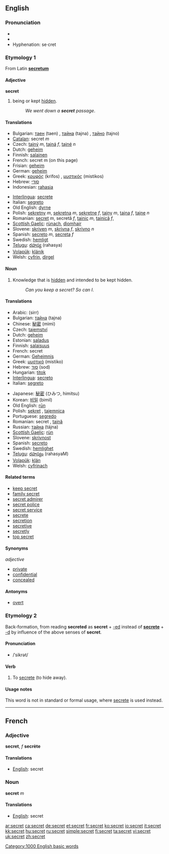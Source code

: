 ==English==

{{rank|March|whatever|reach|670|secret|showed|ancient|parts}}

===Pronunciation===
*{{IPA|/ˈsiːkɹət/}}
*{{audio|en-us-secret.ogg|Audio (US)}}
*Hyphenation: se·cret

===Etymology 1===
From Latin '''[[secretum]]'''

====Adjective====
'''secret'''

#being or kept [[hidden]].
#:''We went down a '''secret''' passage''.

====Translations====
{{top}}
*Bulgarian: [[таен]] (taen) {{m}}, [[тайна]] (tajna) {{f}}, [[тайно]] (tajno) {{n}}
*[[Catalan]]: secret ''m''
*Czech: [[tajný]] ''m'', [[tajná]] ''f'', [[tajné]] ''n''
*Dutch: [[geheim]]
*Finnish: [[salainen]]
*French: secret m (on this page)
*Frisian: [[geheim]]
*German: [[geheim]]
*Greek: [[κρυφός]] (krifos) {{m}}, [[μυστικός]] (mistikos) {{m}}
*Hebrew: [[סודי]]
*Indonesian: [[rahasia]]
{{mid}}
*[[Interlingua]]: [[secrete]]
*Italian: [[segreto]]
*Old English: [[dyrne]]
*Polish: [[sekretny]] ''m'', [[sekretna]] ''m'', [[sekretne]] ''f'', [[tajny]] ''m'', [[tajna]] ''f'', [[tajne]] ''n''
*Romanian: [[secret]] ''m'', secretă ''f'', [[tainic]] ''m'', [[tainică]] ''f'', 
*[[Scottish Gaelic]]: [[rùnach]], [[dìomhair]]
*Slovene: [[skriven]] ''m'', [[skrivna]] ''f'', [[skrivno]] ''n''
*Spanish: [[secreto]] ''m'', [[secreta]] ''f''
*Swedish: [[hemligt]]
*[[Telugu]]: [[రహస్య]] (rahasya)
*[[Volapük]]: [[klänik]]
*Welsh: [[cyfrin]], [[dirgel]]
{{bottom}}

====Noun====
{{en-noun}}

# Knowledge that is [[hidden]] and intended to be kept hidden.
#:''Can you keep a secret? So can I''.

====Translations====
{{top}}
*Arabic: {{ARchar|[[سر]]}} (sirr) {{m}}
*Bulgarian: [[тайна]] (tajna) {{f}}
*Chinese: [[秘密]] (mìmì)
*Czech: [[tajemství]] {{n}}
*Dutch: [[geheim]] {{n}}
*Estonian: [[saladus]]
*Finnish: [[salaisuus]]
*French: secret {{m}}
*German: [[Geheimnis]] {{n}}
*Greek: [[μυστικό]] (mistiko) {{n}}
*Hebrew: [[סוד]] (sod) {{m}}
*Hungarian: [[titok]]
*[[Interlingua]]: [[secreto]]
*Italian: [[segreto]] {{m}}
{{mid}}
*Japanese: [[秘密]] (ひみつ, himitsu)
*Korean: [[비밀]] (bimil)
*Old English: [[run|rūn]]
*Polish: [[sekret]] {{m}}, [[tajemnica]] {{f}}
*Portuguese: [[segredo]] {{m}}
*Romanian: secret {{n}}, [[taină]] {{f}}
*Russian: [[тайна]] (tájna) {{f}}
*[[Scottish Gaelic]]: [[rùn]] {{m}}
*Slovene: [[skrivnost]] {{f}}
*Spanish: [[secreto]] {{m}}
*Swedish: [[hemlighet]] {{c}}
*[[Telugu]]: [[రహస్యం]] (rahasyaM)
*[[Volapük]]: [[klän]]
*Welsh: [[cyfrinach]]
{{bottom}}

====Related terms====
*[[keep secret]]
*[[family secret]]
*[[secret admirer]]
*[[secret police]]
*[[secret service]]
*[[secrete]]
*[[secretion]]
*[[secretive]]
*[[secretly]]
*[[top secret]]

====Synonyms====
''adjective''
*[[private]]
*[[confidential]]
*[[concealed]]

====Antonyms====
*[[overt]]

===Etymology 2===
Back-formation, from reading '''secreted''' as '''secret''' + [[-ed]] instead of '''[[secrete]]''' + [[-d]] by influence of the above senses of '''secret'''.

====Pronunciation====
* /ˈsikrət/

====Verb====
{{en-verb}}
# To [[secrete]] (to hide away).

====Usage notes====
This word is not in standard or formal usage, where [[secrete]] is used instead.

----

==French==

===Adjective===
'''secret''', ''f'' '''secrète'''

====Translations====
*[[English]]: secret

===Noun===
'''secret''' ''m''

====Translations====
*[[English]]: secret

[[Category:1000 English basic words]]

[[ar:secret]]
[[ca:secret]]
[[de:secret]]
[[et:secret]]
[[fr:secret]]
[[ko:secret]]
[[io:secret]]
[[it:secret]]
[[kk:secret]]
[[hu:secret]]
[[ru:secret]]
[[simple:secret]]
[[fi:secret]]
[[ta:secret]]
[[vi:secret]]
[[uk:secret]]
[[zh:secret]]